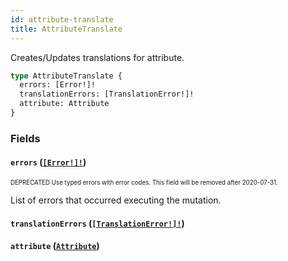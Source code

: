 ```yaml
---
id: attribute-translate
title: AttributeTranslate
---
```


Creates/Updates translations for attribute.

```graphql
type AttributeTranslate {
  errors: [Error!]!
  translationErrors: [TranslationError!]!
  attribute: Attribute
}
```

### Fields

#### `errors` ([`[Error!]!`](/api-reference/objects/error.mdx))

<sub><sup><span className="deprecatedTag">DEPRECATED</span> Use typed errors with error codes. This field will be removed after 2020-07-31.</sup></sub>

List of errors that occurred executing the mutation.

#### `translationErrors` ([`[TranslationError!]!`](/api-reference/objects/translation-error.mdx))

#### `attribute` ([`Attribute`](/api-reference/objects/attribute.mdx))
